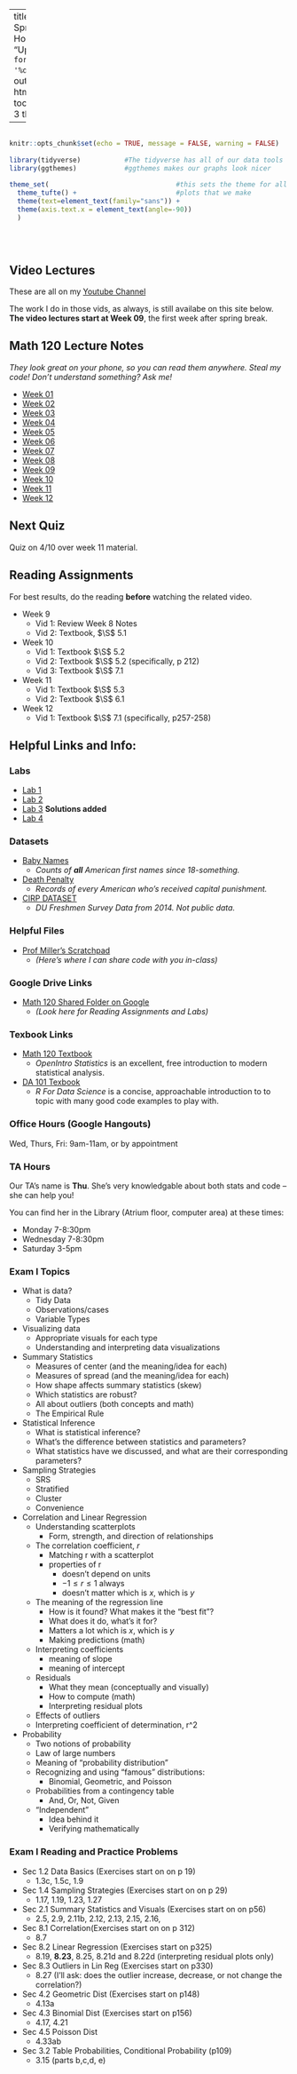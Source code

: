 
---
title: "Math 120 Spring 2020 Homepage"
date: "Updated: `r format(Sys.time(), '%d %B, %Y')`"
output: 
  html_document:
    toc: true
    toc_depth: 3
    theme: yeti

      
  
---

```r

                                                                          #
knitr::opts_chunk$set(echo = TRUE, message = FALSE, warning = FALSE)      #
                                                                          #
library(tidyverse)           #The tidyverse has all of our data tools     #
library(ggthemes)            #ggthemes makes our graphs look nicer        #
                                                                          # 
theme_set(                                #this sets the theme for all    #
  theme_tufte() +                         #plots that we make             #
  theme(text=element_text(family="sans")) + 
  theme(axis.text.x = element_text(angle=-90))                            #
  )                                                                       #
                                                                          #
                                                                          #
                                                                          #

```


## Video Lectures

These are all on my [Youtube Channel](https://www.youtube.com/playlist?list=PLyeasqQur_f3JmC9dyJqcxB5SSW1i3RG_)

The work I do in those vids, as always, is still availabe on this site below.  **The video lectures start at Week 09**, the first week after spring break.

## Math 120 Lecture Notes
*They look great on your phone, so you can read them anywhere.  Steal my code!  Don't understand something?  Ask me!*


- [Week 01](https://millera2.github.io/Math-120/Math-120-Lec-01.html)
- [Week 02](https://millera2.github.io/Math-120/Math-120-Lec-02.html)
- [Week 03](https://millera2.github.io/Math-120/Math-120-Lec-03.html)
- [Week 04](https://millera2.github.io/Math-120/Math-120-Lec-04.html)
- [Week 05](https://millera2.github.io/Math-120/Math-120-Lec-05.html)
- [Week 06](https://millera2.github.io/Math-120/Math-120-Lec-06.html)
- [Week 07](https://millera2.github.io/Math-120/Math-120-Lec-07.html)
- [Week 08](https://millera2.github.io/Math-120/Math-120-Lec-08.html)
- [Week 09](https://millera2.github.io/Math-120/Math-120-Lec-09.html)
- [Week 10](https://millera2.github.io/Math-120/Math-120-Lec-10.html)
- [Week 11](https://millera2.github.io/Math-120/Math-120-Lec-11.html)
- [Week 12](https://millera2.github.io/Math-120/Math-120-Lec-12.html)






## Next Quiz

Quiz on 4/10 over week 11 material. 

## Reading Assignments

For best results, do the reading **before** watching the related video.  

- Week 9
  - Vid 1: Review Week 8 Notes
  - Vid 2: Textbook, $\S$ 5.1
- Week 10
  - Vid 1: Textbook $\S$ 5.2
  - Vid 2: Textbook $\S$ 5.2 (specifically, p 212) 
  - Vid 3: Textbook $\S$ 7.1
- Week 11
  - Vid 1: Textbook $\S$ 5.3
  - Vid 2: Textbook $\S$ 6.1
- Week 12
  - Vid 1: Textbook $\S$ 7.1 (specifically, p257-258)


## Helpful Links and Info:

### Labs

- [Lab 1](https://millera2.github.io/Math-120/Math-120-Lab-1.html) 
- [Lab 2](https://millera2.github.io/Math-120/Math-120-Lab-2.html)
- [Lab 3](https://millera2.github.io/Math-120/Math-120-Lab-3.html) **Solutions added**
- [Lab 4](https://docs.google.com/document/d/1xdKXIp7lV4ENWbBN0O6a_j0t_RemX23Guv0CEG4XFSE/edit?usp=sharing)


### Datasets


- [Baby Names](https://drive.google.com/file/d/1W5baem_xOJ9SVlaD_QHnXNdfA9dtBXaS/view?usp=sharing)
  - *Counts of **all** American first names since 18-something.*
- [Death Penalty](https://millera2.github.io/Data/death-penalty-data.csv)
  - *Records of every American who's received capital punishment.*
- [CIRP DATASET](https://drive.google.com/file/d/1-FxOfb3-Hm8DPKSpkqlHGZ91154xMW4s/view?usp=sharing)
  - *DU Freshmen Survey Data from 2014.  Not public data.*

### Helpful Files


- [Prof Miller's Scratchpad](https://drive.google.com/open?id=1XBCoVrgdWfMXgKteISLOznyBqGwzmnguSJis-axbxVI)
  - *(Here's where I can share code with you in-class)*

### Google Drive Links

- [Math 120 Shared Folder on Google](https://drive.google.com/open?id=1BjjdXm2h03ecn7qyPiHsbmW4gZEGqte7)
  - *(Look here for Reading Assignments and Labs)*

### Texbook Links

- [Math 120 Textbook](https://www.openintro.org/stat/textbook.php?stat_book=os)
  - *OpenIntro Statistics* is an excellent, free introduction to modern statistical analysis.
- [DA 101 Texbook](https://r4ds.had.co.nz)
  - *R For Data Science* is a concise, approachable introduction to to topic with many good code examples to play with.

### Office Hours (Google Hangouts)

Wed, Thurs, Fri: 9am-11am, or by appointment

### TA Hours

Our TA's name is **Thu**.  She's very knowledgable about both stats and code -- she can help you!

You can find her in the Library (Atrium floor, computer area) at these times:

- Monday 7-8:30pm
- Wednesday 7-8:30pm
- Saturday 3-5pm





### Exam I Topics

- What is data?
  - Tidy Data
  - Observations/cases
  - Variable Types
- Visualizing data
  - Appropriate visuals for each type
  - Understanding and interpreting data visualizations
- Summary Statistics
  - Measures of center (and the meaning/idea for each)
  - Measures of spread (and the meaning/idea for each)
  - How shape affects summary statistics (skew)
  - Which statistics are robust?
  - All about outliers (both concepts and math)
  - The Empirical Rule
- Statistical Inference
  - What is statistical inference?
  - What's the difference between statistics and parameters?
  - What statistics have we discussed, and what are their corresponding parameters?
- Sampling Strategies
  - SRS
  - Stratified
  - Cluster
  - Convenience
- Correlation and Linear Regression
  - Understanding scatterplots
    - Form, strength, and direction of relationships
  - The correlation coefficient, *r*
    - Matching r with a scatterplot
    - properties of r
      - doesn't depend on units
      - $-1\leq r \leq 1$ always
      - doesn't matter which is $x$, which is $y$
  - The meaning of the regression line
    - How is it found? What makes it the "best fit"?
    - What does it do, what's it for?
    - Matters a lot which is $x$, which is $y$
    - Making predictions (math)
  - Interpreting coefficients
    - meaning of slope
    - meaning of intercept
  - Residuals
    - What they mean (conceptually and visually)
    - How to compute (math)
    - Interpreting residual plots
  - Effects of outliers
  - Interpreting coefficient of determination, r^2
- Probability
  - Two notions of probability
  - Law of large numbers
  - Meaning of "probability distribution"
  - Recognizing and using "famous" distributions:
    - Binomial, Geometric, and Poisson
  - Probabilities from a contingency table
    - And, Or, Not, Given
  - "Independent"
    - Idea behind it
    - Verifying mathematically

### Exam I Reading and Practice Problems

- Sec 1.2 Data Basics (Exercises start on on p 19)
  - 1.3c, 1.5c, 1.9
- Sec 1.4 Sampling Strategies (Exercises start on on p 29)
  - 1.17, 1.19, 1.23, 1.27
- Sec 2.1 Summary Statistics and Visuals (Exercises start on on p56)
  - 2.5, 2.9, 2.11b, 2.12, 2.13, 2.15, 2.16, 
- Sec 8.1 Correlation(Exercises start on on p 312)
  - 8.7
- Sec 8.2 Linear Regression (Exercises start on p325)
  - 8.19, **8.23**, 8.25, 8.21d and 8.22d (interpreting residual plots only)
- Sec 8.3 Outliers in Lin Reg (Exercises start on p330)
  - 8.27 (I'll ask:  does the outlier increase, decrease, or not change the correlation?)
- Sec 4.2 Geometric Dist (Exercises start on p148)
  - 4.13a
- Sec 4.3 Binomial Dist (Exercises start on p156)
  - 4.17, 4.21
- Sec 4.5 Poisson Dist 
  - 4.33ab
- Sec 3.2 Table Probabilities, Conditional Probability (p109)
  - 3.15 (parts b,c,d, e)
 
  
